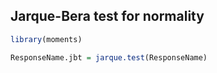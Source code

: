## Jarque-Bera test for normality

```r
library(moments)
```

```r
ResponseName.jbt = jarque.test(ResponseName)
```
